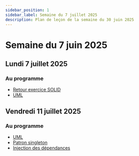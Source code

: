 ```yaml
---
sidebar_position: 1
sidebar_label: Semaine du 7 juillet 2025
description: Plan de leçon de la semaine du 30 juin 2025
---
```


# Semaine du 7 juin 2025

## Lundi 7 juillet 2025

### Au programme

- [Retour exercice SOLID](https://github.com/archambaultv-prof/2025H-420-930-MA-SOLID)
- [UML](./uml/uml.mdx)

## Vendredi 11 juillet 2025

### Au programme

- [UML](./uml/uml.mdx)
- [Patron singleton](./patron_singleton.mdx)
- [Injection des dépendances](./injection_dependance.mdx)

